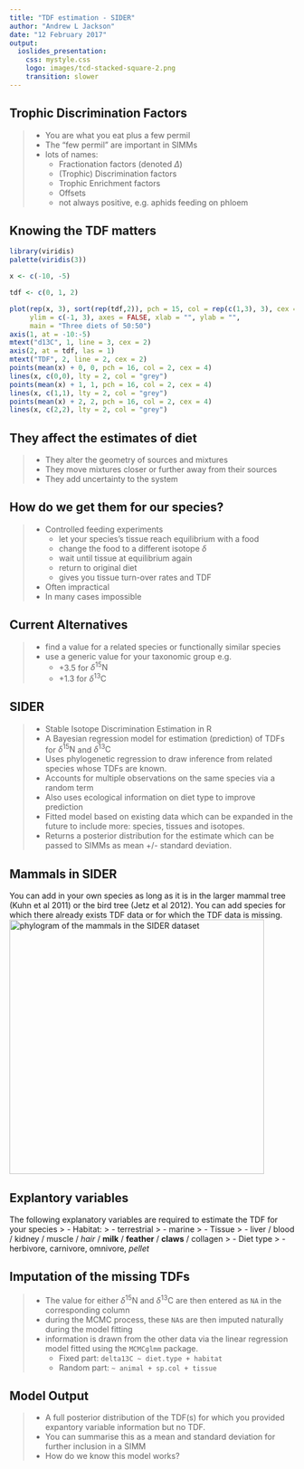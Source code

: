 ```yaml
---
title: "TDF estimation - SIDER"
author: "Andrew L Jackson"
date: "12 February 2017"
output:
  ioslides_presentation:
    css: mystyle.css
    logo: images/tcd-stacked-square-2.png
    transition: slower
---
```


## Trophic Discrimination Factors
> - You are what you eat plus a few permil
> - The "few permil" are important in SIMMs
> - lots of names:
>     - Fractionation factors (denoted $\Delta$)
>     - (Trophic) Discrimination factors
>     - Trophic Enrichment factors
>     - Offsets
>     - not always positive, e.g. aphids feeding on phloem

## Knowing the TDF matters

```r
library(viridis)
palette(viridis(3))

x <- c(-10, -5)

tdf <- c(0, 1, 2)

plot(rep(x, 3), sort(rep(tdf,2)), pch = 15, col = rep(c(1,3), 3), cex = 4,
     ylim = c(-1, 3), axes = FALSE, xlab = "", ylab = "", 
     main = "Three diets of 50:50")
axis(1, at = -10:-5)
mtext("d13C", 1, line = 3, cex = 2)
axis(2, at = tdf, las = 1)
mtext("TDF", 2, line = 2, cex = 2)
points(mean(x) + 0, 0, pch = 16, col = 2, cex = 4)
lines(x, c(0,0), lty = 2, col = "grey")
points(mean(x) + 1, 1, pch = 16, col = 2, cex = 4)
lines(x, c(1,1), lty = 2, col = "grey")
points(mean(x) + 2, 2, pch = 16, col = 2, cex = 4)
lines(x, c(2,2), lty = 2, col = "grey")
```

## They affect the estimates of diet
> - They alter the geometry of sources and mixtures
> - They move mixtures closer or further away from their sources
> - They add uncertainty to the system

## How do we get them for our species?
> - Controlled feeding experiments
>    - let your species's tissue reach equilibrium with a food
>    - change the food to a different isotope $\delta$
>    - wait until tissue at equilibrium again
>    - return to original diet
>    - gives you tissue turn-over rates and TDF
- Often impractical
- In many cases impossible

## Current Alternatives
> - find a value for a related species or functionally similar species
> - use a generic value for your taxonomic group e.g. 
>    - +3.5 for $\delta^{15}\text{N}$
>    - +1.3 for $\delta^{13}\text{C}$

## SIDER
> - Stable Isotope Discrimination Estimation in R
> - A Bayesian regression model for estimation (prediction) of TDFs for $\delta^{15}\text{N}$ and $\delta^{13}\text{C}$
> - Uses phylogenetic regression to draw inference from related species whose TDFs are known.
> - Accounts for multiple observations on the same species via a random term
> - Also uses ecological information on diet type to improve prediction
> - Fitted model based on existing data which can be expanded in the future to include more: species, tissues and isotopes.
> - Returns a posterior distribution for the estimate which can be passed to SIMMs as mean +/- standard deviation.

## Mammals in SIDER
You can add in your own species as long as it is in the larger mammal tree (Kuhn et al 2011) or the bird tree (Jetz et al 2012). You can add species for which there already exists TDF data or for which the TDF data is missing.
<img src="images/sider-mammals.png" alt="phylogram of the mammals in the SIDER dataset" height="450">

## Explantory variables
The following explanatory variables are required to estimate the TDF for your species
> - Habitat:
>    - terrestrial
>    - marine
> - Tissue
>    - liver / blood / kidney / muscle / *hair* / **milk** / **feather** / **claws** / collagen
> - Diet type
>     - herbivore, carnivore, omnivore, *pellet*

## Imputation of the missing TDFs
> - The value for either $\delta^{15}\text{N}$ and $\delta^{13}\text{C}$ are then entered as `NA` in the corresponding column
> - during the MCMC process, these `NA`s are then imputed naturally during the model fitting
> - information is drawn from the other data via the linear regression model fitted using the `MCMCglmm` package.
>    - Fixed part: `delta13C ~ diet.type + habitat`
>    - Random part:   `~ animal + sp.col + tissue`

## Model Output
> - A full posterior distribution of the TDF(s) for which you provided expantory variable information but no TDF.
> - You can summarise this as a mean and standard deviation for further inclusion in a SIMM
> - How do we know this model works?











